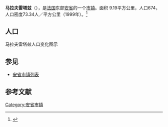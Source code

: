 {{Infobox French commune
|name                    = 马拉夫雷塔兹
|native name             = Malafretaz
|image flag              = 
|image flag size         = 
|flag legend             = 
|image coat of arms      = 
|image coat of arms size = 
|coat of arms legend     = 
|city motto              = 
|image                   = 
|caption                 = 
|map                     = 
|adjustable map          = 
|time zone               = 
|longitude              = 
|latitude               =  
|arrondissement         =  
|canton                 =  
|subdivisions entry      = 
|subdivisions            = 
|intercommunality        = 
|mayor                   = 
|term                    = 
|elevation m             = 
|area km2                = 9.19
|population             = 674
|population date         = 1999
|INSEE                  = 01229
|postal code             = 01340
|website                 = 
}}
{{French Commune Map|01229}}
'''马拉夫雷塔兹'''（{{lang-fr|Malafretaz}}），是[[法国|法国]]东部[[安省_(法國)|安省]]的一个[[市镇_(法国)|市镇]]。面积 9.19平方公里，人口674，人口密度73.34人／平方公里（1999年）。<ref name="Statmallen Areal i Frankrikes kommuner">{{cite web|url=http://www.insee.fr/fr/ppp/bases-de-donnees/recensement/populations-legales/france-departements.asp?annee=2009#departements|title=Insee, Populations légales 2009 pour les départements et les collectivités d'outre-mer France métropolitaine et DOM|accessdate=2012-01-30|archive-date=2012-01-08|archive-url=https://web.archive.org/web/20120108000120/http://www.insee.fr/fr/ppp/bases-de-donnees/recensement/populations-legales/france-departements.asp?annee=2009#departements|dead-url=no}}</ref>

== 人口 ==
马拉夫雷塔兹人口变化图示
{{French Commune Population|01229}}

==参见==
*[[安省市镇列表|安省市镇列表]]

== 参考文献 ==
{{reflist}}

{{安省市鎮}}

[[Category:安省市镇|Category:安省市镇]]